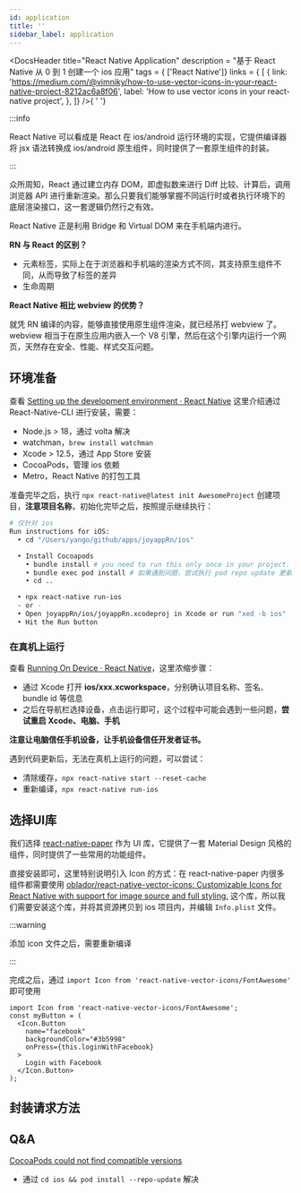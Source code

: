 ```yaml
---
id: application
title: ''
sidebar_label: application
---
```



<DocsHeader
  title="React Native Application"
  description = "基于 React Native 从 0 到 1 创建一个 ios 应用"
  tags = { ['React Native']}
  links = {
    [
      {
        link: 'https://medium.com/@vimniky/how-to-use-vector-icons-in-your-react-native-project-8212ac6a8f06',
        label: 'How to use vector icons in your react-native project',
      },
  ]}
    />{ ' '}

:::info

React Native 可以看成是 React 在 ios/android 运行环境的实现，它提供编译器将 jsx 语法转换成 ios/android 原生组件，同时提供了一套原生组件的封装。

:::

众所周知，React 通过建立内存 DOM，即虚拟数来进行 Diff 比较、计算后，调用浏览器 API 进行重新渲染。那么只要我们能够掌握不同运行时或者执行环境下的底层渲染接口，这一套逻辑仍然行之有效。

React Native 正是利用 Bridge 和 Virtual DOM 来在手机端内进行。

**RN 与 React 的区别？**

- 元素标签，实际上在于浏览器和手机端的渲染方式不同，其支持原生组件不同，从而导致了标签的差异
- 生命周期

**React Native 相比 webview 的优势？**

就凭 RN 编译的内容，能够直接使用原生组件渲染，就已经吊打 webview 了。webview 相当于在原生应用内嵌入一个 V8 引擎，然后在这个引擎内运行一个网页，天然存在安全、性能、样式交互问题。

## 环境准备

查看 [Setting up the development environment · React Native](https://reactnative.dev/docs/environment-setup) 这里介绍通过 React-Native-CLI 进行安装，需要：
- Node.js > 18，通过 volta 解决
- watchman，`brew install watchman`
- Xcode > 12.5，通过 App Store 安装
- CocoaPods，管理 ios 依赖
- Metro，React Native 的打包工具

准备完毕之后，执行 `npx react-native@latest init AwesomeProject` 创建项目，**注意项目名称**，初始化完毕之后，按照提示继续执行：

```bash
# 仅针对 ios 
Run instructions for iOS:
  • cd "/Users/yango/github/apps/joyappRn/ios"

  • Install Cocoapods
    • bundle install # you need to run this only once in your project.
    • bundle exec pod install # 如果遇到问题，尝试执行 pod repo update 更新本地仓库
    • cd ..

  • npx react-native run-ios
  - or -
  • Open joyappRn/ios/joyappRn.xcodeproj in Xcode or run "xed -b ios"
  • Hit the Run button

```

### 在真机上运行

查看 [Running On Device · React Native](https://reactnative.dev/docs/running-on-device)，这里浓缩步骤：
- 通过 Xcode 打开 **ios/xxx.xcworkspace**，分别确认项目名称、签名、bundle id 等信息
- 之后在导航栏选择设备，点击运行即可，这个过程中可能会遇到一些问题，**尝试重启 Xcode、电脑、手机**

**注意让电脑信任手机设备，让手机设备信任开发者证书。**

遇到代码更新后，无法在真机上运行的问题，可以尝试：
- 清除缓存，`npx react-native start --reset-cache`
- 重新编译，`npx react-native run-ios`


## 选择UI库

我们选择 [react-native-paper](https://callstack.github.io/react-native-paper/docs/guides/getting-started) 作为 UI 库，它提供了一套 Material Design 风格的组件，同时提供了一些常用的功能组件。

直接安装即可，这里特别说明引入 Icon 的方式：在 react-native-paper 内很多组件都需要使用 [oblador/react-native-vector-icons: Customizable Icons for React Native with support for image source and full styling.](https://github.com/oblador/react-native-vector-icons) 这个库，所以我们需要安装这个库，并将其资源拷贝到 ios 项目内，并编辑 `Info.plist` 文件。

:::warning

添加 icon 文件之后，需要重新编译

:::

完成之后，通过 `import Icon from 'react-native-vector-icons/FontAwesome'` 即可使用

```tsx
import Icon from 'react-native-vector-icons/FontAwesome';
const myButton = (
  <Icon.Button
    name="facebook"
    backgroundColor="#3b5998"
    onPress={this.loginWithFacebook}
  >
    Login with Facebook
  </Icon.Button>
);
```

## 封装请求方法







## Q&A

[CocoaPods could not find compatible versions](https://github.com/rnmods/react-native-document-picker/issues/313)

- 通过 `cd ios && pod install --repo-update` 解决
